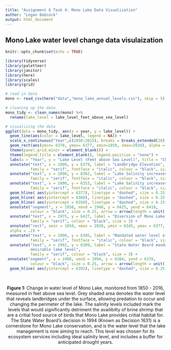 ```yaml
---
title: "Assignment 6 Task 4: Mono Lake Data Visualization"
author: "Logan Babcock"
output: html_document
---
```

## Mono Lake water level change data visulaization

```r
knitr::opts_chunk$set(echo = TRUE)

library(tidyverse)
library(paletteer)
library(janitor)
library(here)
library(scales)
library(grid)

# read in data
mono <- read_csv(here("data","mono_lake_annual_levels.csv"), skip = 5)

# cleaning up the data
mono_tidy <- clean_names(mono) %>% 
  rename(lake_level = lake_level_feet_above_sea_level)

```

```r
# visualizing the data
ggplot(data = mono_tidy, aes(x = year, y = lake_level)) +
  geom_line(aes(color = lake_level, legend = NA)) +
  scale_x_continuous("Year",c(1850:2015), breaks = breaks_extended(20)) +
  geom_rect(aes(ymin= 6370, ymax= 6377, xmin=1850, xmax=2020), alpha = 0.0009, fill='red') +
  theme(panel.grid.minor = element_blank()) +
  theme(legend.title = element_blank(), legend.position = "none") +
  labs(x = "Year", y = "Lake Level (Feet above Sea Level)", title = "Change in Water Level of Mono Lake") +
  annotate("text", x = 1890, y = 6379, label = "Landbridge Elevation",
           family = "serif", fontface = "italic", colour = "black", size = 3) +
  annotate("text", x = 1890, y = 6362, label = "Lake Salinity increases to 120 g/L",
           family = "serif", fontface = "italic", colour = "black", size = 3) +
  annotate("text", x = 1890, y = 6353, label = "Lake Salinity increases to 150 g/L",
           family = "serif", fontface = "italic", colour = "black", size = 3) +
  geom_hline( aes(yintercept = 6377), linetype = "dashed", size = 0.25) +
  geom_hline( aes(yintercept = 6360), linetype = "dashed", size = 0.25) +
  geom_hline( aes(yintercept = 6350), linetype = "dashed", size = 0.25) +
  annotate("segment", x = 1950, xend = 1940, y = 6425, yend = 6418,
           colour = "black", size = 0.25, arrow = arrow(length = unit(.25,"cm"))) +
  annotate("text", x = 1975, y = 6427, label = "Diversion of Mono Lake for L.A. water supply begins",
           family = "serif", colour = "black", size = 3) +
  annotate("rect", xmin = 1850, xmax = 2020, ymin = 6345, ymax = 6377,
  alpha = .2) +
  annotate("text", x = 1890, y = 6395, label = "Mandated water level of 6392 ft",
           family = "serif", fontface = "italic", colour = "black", size = 3) +
  annotate("text", x = 1992, y = 6389, label = "State Water Board mandates 
           desirable lake level",
           family = "serif", colour = "black", size = 3) +
 annotate("segment", x = 1988, xend = 1994, y = 6384, yend = 6378,
           colour = "black", size = 0.25, arrow = arrow(length = unit(.25,"cm"))) +
  geom_hline( aes(yintercept = 6392), linetype = "dashed", size = 0.25)
  
  

```
<center> **Figure 1:** Change in water level of Mono Lake, monitored from 1850 - 2016, measured in feet above sea level. Grey shaded area denotes the water level that reveals landbridges under the surface, allowing predation to occur and changing the perimeter of the lake. The salinity levels included mark the levels that would significantly detriment the availibilty of brine shrimp that are a critial food source of birds that Mono Lake provides critial habitat for. The State Water Board's decision in 1994 (Known as Decision 1631) is a cornerstone for Mono Lake conservation, and is the water level that the lake management is now aiming to reach. This level was chosen for its ecosystem services including ideal salinity level, and includes a buffer for anticipated drought years.  </center>
